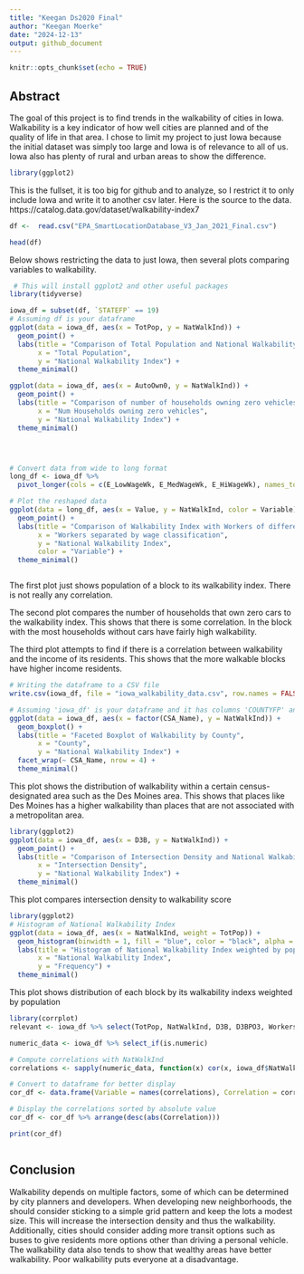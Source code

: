 ```yaml
---
title: "Keegan Ds2020 Final"
author: "Keegan Moerke"
date: "2024-12-13"
output: github_document
---
```


```r
knitr::opts_chunk$set(echo = TRUE)
```


## Abstract

The goal of this project is to find trends in the walkability of cities in Iowa. Walkability is a key indicator of how well cities are planned and of the quality of life in that area. I chose to limit my project to just Iowa because the initial dataset was simply too large and Iowa is of relevance to all of us. Iowa also has plenty of rural and urban areas to show the difference.

```r
library(ggplot2)

```

This is the fullset, it is too big for github and to analyze, so I restrict it to only include Iowa and write it to another csv later. Here is the source to the data.
https://catalog.data.gov/dataset/walkability-index7
```r

df <-  read.csv("EPA_SmartLocationDatabase_V3_Jan_2021_Final.csv")

head(df)
```



Below shows restricting the data to just Iowa, then several plots comparing variables to walkability.
```r
 # This will install ggplot2 and other useful packages
library(tidyverse)

iowa_df = subset(df, `STATEFP` == 19)
# Assuming df is your dataframe
ggplot(data = iowa_df, aes(x = TotPop, y = NatWalkInd)) +
  geom_point() +
  labs(title = "Comparison of Total Population and National Walkability Index",
       x = "Total Population",
       y = "National Walkability Index") +
  theme_minimal()

ggplot(data = iowa_df, aes(x = AutoOwn0, y = NatWalkInd)) +
  geom_point() +
  labs(title = "Comparison of number of households owning zero vehicles and National Walkability Index",
       x = "Num Households owning zero vehicles",
       y = "National Walkability Index") +
  theme_minimal()




# Convert data from wide to long format
long_df <- iowa_df %>%
  pivot_longer(cols = c(E_LowWageWk, E_MedWageWk, E_HiWageWk), names_to = "Variable", values_to = "Value")

# Plot the reshaped data
ggplot(data = long_df, aes(x = Value, y = NatWalkInd, color = Variable)) +
  geom_point() +
  labs(title = "Comparison of Walkability Index with Workers of different income",
       x = "Workers separated by wage classification",
       y = "National Walkability Index",
       color = "Variable") +
  theme_minimal()



```
The first plot just shows population of a block to its walkability index. There is not really any correlation.

The second plot compares the number of households that own zero cars to the walkability index. This shows that there is some correlation. In the block with the most households without cars have fairly high walkability.

The third plot attempts to find if there is a correlation between walkability and the income of its residents. This shows that the more walkable blocks have higher income residents.

```r
# Writing the dataframe to a CSV file
write.csv(iowa_df, file = "iowa_walkability_data.csv", row.names = FALSE)

```
```r

# Assuming 'iowa_df' is your dataframe and it has columns 'COUNTYFP' and 'NatWalkInd'
ggplot(data = iowa_df, aes(x = factor(CSA_Name), y = NatWalkInd)) +
  geom_boxplot() +
  labs(title = "Faceted Boxplot of Walkability by County",
       x = "County",
       y = "National Walkability Index") +
  facet_wrap(~ CSA_Name, nrow = 4) +
  theme_minimal()

```

This plot shows the distribution of walkability within a certain census-designated area such as the Des Moines area. This shows that places like Des Moines has a higher walkability than places that are not associated with a metropolitan area.

```r
library(ggplot2)
ggplot(data = iowa_df, aes(x = D3B, y = NatWalkInd)) +
  geom_point() +
  labs(title = "Comparison of Intersection Density and National Walkability Index",
       x = "Intersection Density",
       y = "National Walkability Index") +
  theme_minimal()
```
This plot compares intersection density to walkability score


```r
library(ggplot2)
# Histogram of National Walkability Index
ggplot(data = iowa_df, aes(x = NatWalkInd, weight = TotPop)) +
  geom_histogram(binwidth = 1, fill = "blue", color = "black", alpha = 0.7) +
  labs(title = "Histogram of National Walkability Index weighted by population",
       x = "National Walkability Index",
       y = "Frequency") +
  theme_minimal()

```
This plot shows distribution of each block by its walkability indexs weighted by population


```r
library(corrplot)
relevant <- iowa_df %>% select(TotPop, NatWalkInd, D3B, D3BPO3, Workers, AutoOwn0, E5_Ret, E5_Off, E5_Ind, D4D, D4E, D5BE )

numeric_data <- iowa_df %>% select_if(is.numeric)

# Compute correlations with NatWalkInd
correlations <- sapply(numeric_data, function(x) cor(x, iowa_df$NatWalkInd, use = "complete.obs"))

# Convert to dataframe for better display
cor_df <- data.frame(Variable = names(correlations), Correlation = correlations)

# Display the correlations sorted by absolute value
cor_df <- cor_df %>% arrange(desc(abs(Correlation)))

print(cor_df)



```


## Conclusion

Walkability depends on multiple factors, some of which can be determined by city planners and developers. When developing  new neighborhoods, the should consider sticking to a simple grid pattern and keep the lots a modest size. This will increase the intersection density and thus the walkability. Additionally, cities should consider adding more transit options such as buses to give residents more options other than driving a personal vehicle. The walkability data also tends to show that wealthy areas have better walkability. Poor walkability puts everyone at a disadvantage.